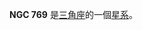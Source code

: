 {{NGCInfoBox|NGCID=NGC 769|發現者=讓·瑪璉·愛德華·史提芬|發現日期=1882年11月5日|其他編號=UGC 1467,MCG 5-5-37,ZWG 503.66|曆元=J2000.0|赤經=1時59分35.8秒
|赤緯=30°54'35"|星座=三角座|星體=星系|星等=12.9|表面亮度=11.8|藍等=13.6}}

'''NGC 769''' 是[[三角座|三角座]]的一個[[星系|星系]]。

{{NGCReference|769}}
{{Catalogs|NGC=769}}